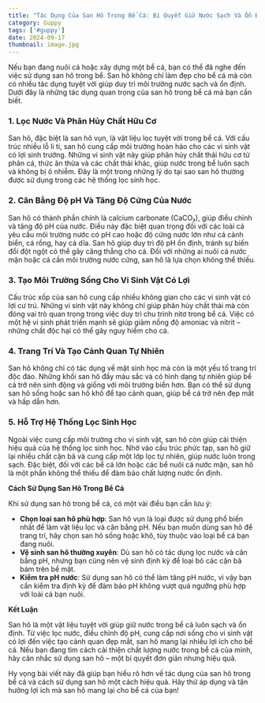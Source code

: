 ---
title: "Tác Dụng Của San Hô Trong Bể Cá: Bí Quyết Giữ Nước Sạch Và Ổn Định"
category: Guppy
tags: ['#guppy']
date: 2024-09-17
thumbnail: image.jpg
---

Nếu bạn đang nuôi cá hoặc xây dựng một bể cá, bạn có thể đã nghe đến việc sử dụng san hô trong bể. San hô không chỉ làm đẹp cho bể cá mà còn có nhiều tác dụng tuyệt vời giúp duy trì môi trường nước sạch và ổn định. Dưới đây là những tác dụng quan trọng của san hô trong bể cá mà bạn cần biết.

### 1. Lọc Nước Và Phân Hủy Chất Hữu Cơ

San hô, đặc biệt là san hô vụn, là vật liệu lọc tuyệt vời trong bể cá. Với cấu trúc nhiều lỗ li ti, san hô cung cấp môi trường hoàn hảo cho các vi sinh vật có lợi sinh trưởng. Những vi sinh vật này giúp phân hủy chất thải hữu cơ từ phân cá, thức ăn thừa và các chất thải khác, giúp nước trong bể luôn sạch và không bị ô nhiễm. Đây là một trong những lý do tại sao san hô thường được sử dụng trong các hệ thống lọc sinh học.

### 2. Cân Bằng Độ pH Và Tăng Độ Cứng Của Nước

San hô có thành phần chính là calcium carbonate (CaCO₃), giúp điều chỉnh và tăng độ pH của nước. Điều này đặc biệt quan trọng đối với các loài cá yêu cầu môi trường nước có pH cao hoặc độ cứng nước lớn như cá cảnh biển, cá rồng, hay cá dĩa. San hô giúp duy trì độ pH ổn định, tránh sự biến đổi đột ngột có thể gây căng thẳng cho cá. Đối với những ai nuôi cá nước mặn hoặc cá cần môi trường nước cứng, san hô là lựa chọn không thể thiếu.

### 3. Tạo Môi Trường Sống Cho Vi Sinh Vật Có Lợi

Cấu trúc xốp của san hô cung cấp nhiều không gian cho các vi sinh vật có lợi cư trú. Những vi sinh vật này không chỉ giúp phân hủy chất thải mà còn đóng vai trò quan trọng trong việc duy trì chu trình nitơ trong bể cá. Việc có một hệ vi sinh phát triển mạnh sẽ giúp giảm nồng độ amoniac và nitrit – những chất độc hại có thể gây nguy hiểm cho cá.

### 4. Trang Trí Và Tạo Cảnh Quan Tự Nhiên

San hô không chỉ có tác dụng về mặt sinh học mà còn là một yếu tố trang trí độc đáo. Những khối san hô đầy màu sắc và có hình dạng tự nhiên giúp bể cá trở nên sinh động và giống với môi trường biển hơn. Bạn có thể sử dụng san hô sống hoặc san hô khô để tạo cảnh quan, giúp bể cá trở nên đẹp mắt và hấp dẫn hơn.

### 5. Hỗ Trợ Hệ Thống Lọc Sinh Học

Ngoài việc cung cấp môi trường cho vi sinh vật, san hô còn giúp cải thiện hiệu quả của hệ thống lọc sinh học. Nhờ vào cấu trúc phức tạp, san hô giữ lại nhiều chất cặn bã và cung cấp một lớp lọc tự nhiên, giúp nước luôn trong sạch. Đặc biệt, đối với các bể cá lớn hoặc các bể nuôi cá nước mặn, san hô là một phần không thể thiếu để đảm bảo chất lượng nước ổn định.

**Cách Sử Dụng San Hô Trong Bể Cá**

Khi sử dụng san hô trong bể cá, có một vài điều bạn cần lưu ý:

- **Chọn loại san hô phù hợp**: San hô vụn là loại được sử dụng phổ biến nhất để làm vật liệu lọc và cân bằng pH. Nếu bạn muốn dùng san hô để trang trí, hãy chọn san hô sống hoặc khô, tùy thuộc vào loại bể cá bạn đang nuôi.
- **Vệ sinh san hô thường xuyên**: Dù san hô có tác dụng lọc nước và cân bằng pH, nhưng bạn cũng nên vệ sinh định kỳ để loại bỏ các cặn bã bám trên bề mặt.
- **Kiểm tra pH nước**: Sử dụng san hô có thể làm tăng pH nước, vì vậy bạn cần kiểm tra định kỳ để đảm bảo pH không vượt quá ngưỡng phù hợp với loài cá bạn nuôi.

**Kết Luận**

San hô là một vật liệu tuyệt vời giúp giữ nước trong bể cá luôn sạch và ổn định. Từ việc lọc nước, điều chỉnh độ pH, cung cấp nơi sống cho vi sinh vật có lợi đến việc tạo cảnh quan đẹp mắt, san hô mang lại nhiều lợi ích cho bể cá. Nếu bạn đang tìm cách cải thiện chất lượng nước trong bể cá của mình, hãy cân nhắc sử dụng san hô – một bí quyết đơn giản nhưng hiệu quả.

Hy vọng bài viết này đã giúp bạn hiểu rõ hơn về tác dụng của san hô trong bể cá và cách sử dụng san hô một cách hiệu quả. Hãy thử áp dụng và tận hưởng lợi ích mà san hô mang lại cho bể cá của bạn!









